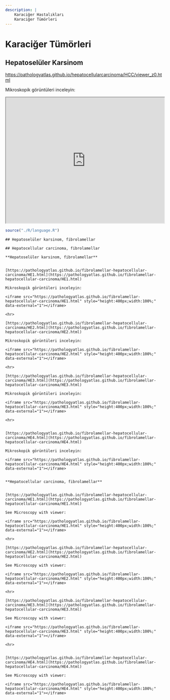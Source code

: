 ```yaml
---
description: | 
    Karaciğer Hastalıkları
    Karaciğer Tümörleri
---
```


# Karaciğer Tümörleri

## Hepatoselüler Karsinom

<https://pathologyatlas.github.io/hepatocellularcarcinoma/HCC/viewer_z0.html>

Mikroskopik görüntüleri inceleyin:

<iframe src="https://pathologyatlas.github.io/hepatocellularcarcinoma/HCC/viewer_z0.html" style="height:400px;width:100%;" data-external="1">

</iframe>



```r

source("./R/language.R")

```




```asis

## Hepatoselüler karsinom, fibrolamellar

```




```asis

## Hepatocellular carcinoma, fibrolamellar

```




```asis

**Hepatoselüler karsinom, fibrolamellar**


[https://pathologyatlas.github.io/fibrolamellar-hepatocellular-carcinoma/HE1.html](https://pathologyatlas.github.io/fibrolamellar-hepatocellular-carcinoma/HE1.html)

Mikroskopik görüntüleri inceleyin:

<iframe src="https://pathologyatlas.github.io/fibrolamellar-hepatocellular-carcinoma/HE1.html" style="height:400px;width:100%;" data-external="1"></iframe>

<hr>

[https://pathologyatlas.github.io/fibrolamellar-hepatocellular-carcinoma/HE2.html](https://pathologyatlas.github.io/fibrolamellar-hepatocellular-carcinoma/HE2.html)

Mikroskopik görüntüleri inceleyin:

<iframe src="https://pathologyatlas.github.io/fibrolamellar-hepatocellular-carcinoma/HE2.html" style="height:400px;width:100%;" data-external="1"></iframe>

<hr>

[https://pathologyatlas.github.io/fibrolamellar-hepatocellular-carcinoma/HE3.html](https://pathologyatlas.github.io/fibrolamellar-hepatocellular-carcinoma/HE3.html)

Mikroskopik görüntüleri inceleyin:

<iframe src="https://pathologyatlas.github.io/fibrolamellar-hepatocellular-carcinoma/HE3.html" style="height:400px;width:100%;" data-external="1"></iframe>

<hr>


[https://pathologyatlas.github.io/fibrolamellar-hepatocellular-carcinoma/HE4.html](https://pathologyatlas.github.io/fibrolamellar-hepatocellular-carcinoma/HE4.html)

Mikroskopik görüntüleri inceleyin:

<iframe src="https://pathologyatlas.github.io/fibrolamellar-hepatocellular-carcinoma/HE4.html" style="height:400px;width:100%;" data-external="1"></iframe>


```




```asis

**Hepatocellular carcinoma, fibrolamellar**


[https://pathologyatlas.github.io/fibrolamellar-hepatocellular-carcinoma/HE1.html](https://pathologyatlas.github.io/fibrolamellar-hepatocellular-carcinoma/HE1.html)

See Microscopy with viewer: 

<iframe src="https://pathologyatlas.github.io/fibrolamellar-hepatocellular-carcinoma/HE1.html" style="height:400px;width:100%;" data-external="1"></iframe>

<hr>

[https://pathologyatlas.github.io/fibrolamellar-hepatocellular-carcinoma/HE2.html](https://pathologyatlas.github.io/fibrolamellar-hepatocellular-carcinoma/HE2.html)

See Microscopy with viewer: 

<iframe src="https://pathologyatlas.github.io/fibrolamellar-hepatocellular-carcinoma/HE2.html" style="height:400px;width:100%;" data-external="1"></iframe>

<hr>

[https://pathologyatlas.github.io/fibrolamellar-hepatocellular-carcinoma/HE3.html](https://pathologyatlas.github.io/fibrolamellar-hepatocellular-carcinoma/HE3.html)

See Microscopy with viewer: 

<iframe src="https://pathologyatlas.github.io/fibrolamellar-hepatocellular-carcinoma/HE3.html" style="height:400px;width:100%;" data-external="1"></iframe>

<hr>


[https://pathologyatlas.github.io/fibrolamellar-hepatocellular-carcinoma/HE4.html](https://pathologyatlas.github.io/fibrolamellar-hepatocellular-carcinoma/HE4.html)

See Microscopy with viewer: 

<iframe src="https://pathologyatlas.github.io/fibrolamellar-hepatocellular-carcinoma/HE4.html" style="height:400px;width:100%;" data-external="1"></iframe>

```


